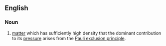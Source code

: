 ==English==
===Noun===
{{en-noun|-}}
{{wikipedia}}

# {{context|physics}} [[matter]] which has sufficiently high density that the dominant contribution to its [[pressure]] arises from the [[Pauli exclusion principle]].